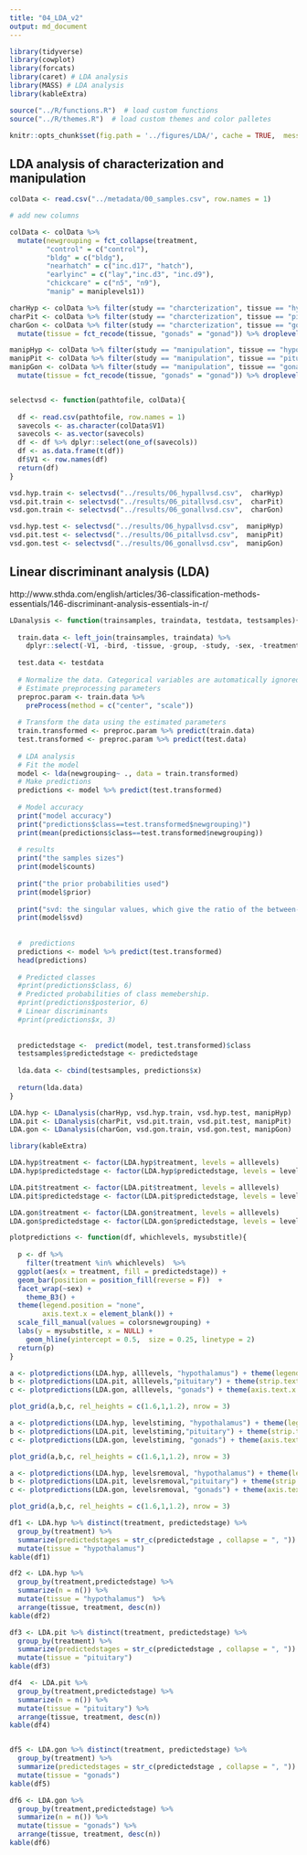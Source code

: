 ```yaml
---
title: "04_LDA_v2"
output: md_document
---
```


```r
library(tidyverse)
library(cowplot)
library(forcats)
library(caret) # LDA analysis
library(MASS) # LDA analysis
library(kableExtra)

source("../R/functions.R")  # load custom functions 
source("../R/themes.R")  # load custom themes and color palletes

knitr::opts_chunk$set(fig.path = '../figures/LDA/', cache = TRUE,  message=F, comment=FALSE, warning=FALSE)
```

## LDA analysis of characterization and manipulation

```r
colData <- read.csv("../metadata/00_samples.csv", row.names = 1)

# add new columns

colData <- colData %>%
  mutate(newgrouping = fct_collapse(treatment,
         "control" = c("control"),
         "bldg" = c("bldg"),
         "nearhatch" = c("inc.d17", "hatch"),
         "earlyinc" = c("lay","inc.d3", "inc.d9"),
         "chickcare" = c("n5", "n9"),
         "manip" = maniplevels1))

charHyp <- colData %>% filter(study == "charcterization", tissue == "hypothalamus") %>% droplevels()
charPit <- colData %>% filter(study == "charcterization", tissue == "pituitary") %>% droplevels()
charGon <- colData %>% filter(study == "charcterization", tissue == "gonad") %>% 
  mutate(tissue = fct_recode(tissue, "gonads" = "gonad")) %>% droplevels()

manipHyp <- colData %>% filter(study == "manipulation", tissue == "hypothalamus") %>% droplevels()
manipPit <- colData %>% filter(study == "manipulation", tissue == "pituitary") %>% droplevels()
manipGon <- colData %>% filter(study == "manipulation", tissue == "gonad") %>% 
  mutate(tissue = fct_recode(tissue, "gonads" = "gonad")) %>% droplevels()


selectvsd <- function(pathtofile, colData){
  
  df <- read.csv(pathtofile, row.names = 1)
  savecols <- as.character(colData$V1) 
  savecols <- as.vector(savecols) 
  df <- df %>% dplyr::select(one_of(savecols)) 
  df <- as.data.frame(t(df))
  df$V1 <- row.names(df)
  return(df)
}

vsd.hyp.train <- selectvsd("../results/06_hypallvsd.csv",  charHyp)
vsd.pit.train <- selectvsd("../results/06_pitallvsd.csv",  charPit)
vsd.gon.train <- selectvsd("../results/06_gonallvsd.csv",  charGon)

vsd.hyp.test <- selectvsd("../results/06_hypallvsd.csv",  manipHyp)
vsd.pit.test <- selectvsd("../results/06_pitallvsd.csv",  manipPit)
vsd.gon.test <- selectvsd("../results/06_gonallvsd.csv",  manipGon)
```



## Linear discriminant analysis (LDA)

http://www.sthda.com/english/articles/36-classification-methods-essentials/146-discriminant-analysis-essentials-in-r/

```r


LDanalysis <- function(trainsamples, traindata, testdata, testsamples){
  
  train.data <- left_join(trainsamples, traindata) %>%
    dplyr::select(-V1, -bird, -tissue, -group, -study, -sex, -treatment)
  
  test.data <- testdata
  
  # Normalize the data. Categorical variables are automatically ignored.
  # Estimate preprocessing parameters
  preproc.param <- train.data %>% 
    preProcess(method = c("center", "scale"))
  
  # Transform the data using the estimated parameters
  train.transformed <- preproc.param %>% predict(train.data)
  test.transformed <- preproc.param %>% predict(test.data)
  
  # LDA analysis
  # Fit the model
  model <- lda(newgrouping~ ., data = train.transformed)
  # Make predictions
  predictions <- model %>% predict(test.transformed)
  
  # Model accuracy
  print("model accuracy")
  print("predictions$class==test.transformed$newgrouping)")
  print(mean(predictions$class==test.transformed$newgrouping))
  
  # results
  print("the samples sizes")
  print(model$counts)
  
  print("the prior probabilities used")
  print(model$prior)
  
  print("svd: the singular values, which give the ratio of the between- and within-group standard deviations on the linear discriminant variables. Their squares are the canonical F-statistics.")
  print(model$svd)
  
  
  #  predictions
  predictions <- model %>% predict(test.transformed)
  head(predictions)
  
  # Predicted classes
  #print(predictions$class, 6)
  # Predicted probabilities of class memebership.
  #print(predictions$posterior, 6) 
  # Linear discriminants
  #print(predictions$x, 3)
  
  
  predictedstage <-  predict(model, test.transformed)$class
  testsamples$predictedstage <- predictedstage
  
  lda.data <- cbind(testsamples, predictions$x)
  
  return(lda.data)
}  

LDA.hyp <- LDanalysis(charHyp, vsd.hyp.train, vsd.hyp.test, manipHyp)
LDA.pit <- LDanalysis(charPit, vsd.pit.train, vsd.pit.test, manipPit)
LDA.gon <- LDanalysis(charGon, vsd.gon.train, vsd.gon.test, manipGon)
```



```r
library(kableExtra)

LDA.hyp$treatment <- factor(LDA.hyp$treatment, levels = alllevels)
LDA.hyp$predictedstage <- factor(LDA.hyp$predictedstage, levels = levelsnewgrouping)

LDA.pit$treatment <- factor(LDA.pit$treatment, levels = alllevels)
LDA.pit$predictedstage <- factor(LDA.pit$predictedstage, levels = levelsnewgrouping)

LDA.gon$treatment <- factor(LDA.gon$treatment, levels = alllevels)
LDA.gon$predictedstage <- factor(LDA.gon$predictedstage, levels = levelsnewgrouping)

plotpredictions <- function(df, whichlevels, mysubstitle){
  
  p <- df %>%
    filter(treatment %in% whichlevels)  %>%
  ggplot(aes(x = treatment, fill = predictedstage)) +
  geom_bar(position = position_fill(reverse = F))  +
  facet_wrap(~sex) +
    theme_B3() +
  theme(legend.position = "none",
        axis.text.x = element_blank()) +
  scale_fill_manual(values = colorsnewgrouping) +
  labs(y = mysubstitle, x = NULL) +
    geom_hline(yintercept = 0.5,  size = 0.25, linetype = 2)
  return(p)
}

a <- plotpredictions(LDA.hyp, alllevels, "hypothalamus") + theme(legend.position = "top") 
b <- plotpredictions(LDA.pit, alllevels,"pituitary") + theme(strip.text = element_blank())
c <- plotpredictions(LDA.gon, alllevels, "gonads") + theme(axis.text.x = element_text(angle = 45, hjust = 1), strip.text = element_blank())

plot_grid(a,b,c, rel_heights = c(1.6,1,1.2), nrow = 3)

a <- plotpredictions(LDA.hyp, levelstiming, "hypothalamus") + theme(legend.position = "top") 
b <- plotpredictions(LDA.pit, levelstiming,"pituitary") + theme(strip.text = element_blank())
c <- plotpredictions(LDA.gon, levelstiming, "gonads") + theme(axis.text.x = element_text(angle = 45, hjust = 1), strip.text = element_blank())

plot_grid(a,b,c, rel_heights = c(1.6,1,1.2), nrow = 3)

a <- plotpredictions(LDA.hyp, levelsremoval, "hypothalamus") + theme(legend.position = "top") 
b <- plotpredictions(LDA.pit, levelsremoval,"pituitary") + theme(strip.text = element_blank())
c <- plotpredictions(LDA.gon, levelsremoval, "gonads") + theme(axis.text.x = element_text(angle = 45, hjust = 1), strip.text = element_blank())

plot_grid(a,b,c, rel_heights = c(1.6,1,1.2), nrow = 3)


```


```r

df1 <- LDA.hyp %>% distinct(treatment, predictedstage) %>%
  group_by(treatment) %>%
  summarize(predictedstages = str_c(predictedstage , collapse = ", "))  %>%
  mutate(tissue = "hypothalamus") 
kable(df1)

df2 <- LDA.hyp %>% 
  group_by(treatment,predictedstage) %>%
  summarize(n = n()) %>%
  mutate(tissue = "hypothalamus")  %>%
  arrange(tissue, treatment, desc(n))
kable(df2)

df3 <- LDA.pit %>% distinct(treatment, predictedstage) %>%
  group_by(treatment) %>%
  summarize(predictedstages = str_c(predictedstage , collapse = ", ")) %>%
  mutate(tissue = "pituitary")
kable(df3)

df4  <- LDA.pit %>% 
  group_by(treatment,predictedstage) %>%
  summarize(n = n()) %>%
  mutate(tissue = "pituitary") %>%
  arrange(tissue, treatment, desc(n))
kable(df4)


df5 <- LDA.gon %>% distinct(treatment, predictedstage) %>%
  group_by(treatment) %>%
  summarize(predictedstages = str_c(predictedstage , collapse = ", ")) %>%
  mutate(tissue = "gonads")
kable(df5)

df6 <- LDA.gon %>% 
  group_by(treatment,predictedstage) %>%
  summarize(n = n()) %>%
  mutate(tissue = "gonads") %>%
  arrange(tissue, treatment, desc(n))
kable(df6)
```

